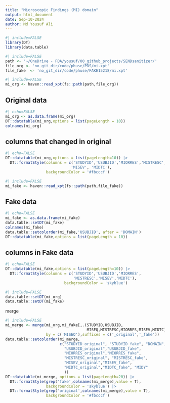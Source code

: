 ```yaml
---
title: "Microscopic Findings (MI) domain"
output: html_document
date: Sep-10-2024
author: Md Yousuf Ali
---
```




```r
#| include=FALSE
library(DT)
library(data.table)
```



```r
#| include=FALSE
path <- '~/OneDrive - FDA/yousuf/00_github_projects/SENDsanitizer/'
file_org <- 'no_git_dir/code/phuse/PDS/mi.xpt'
file_fake  <- 'no_git_dir/code/phuse/FAKE15218/mi.xpt'
```



```r
#| include=FALSE
mi_org <- haven::read_xpt(fs::path(path,file_org))
```

##  Original data


```r
#| echo=FALSE
mi_org <- as.data.frame(mi_org)
DT::datatable(mi_org,options = list(pageLength = 10))
colnames(mi_org)
```

##  columns that changed in original

```r
#| echo=FALSE
DT::datatable(mi_org,options = list(pageLength=10)) |>
  DT::formatStyle(columns = c('STUDYID','USUBJID','MIORRES','MISTRESC',
                             'MISEV', 'MIDTC'),
                  backgroundColor = '#fbcccf')
```



```r
#| include=FALSE
mi_fake <- haven::read_xpt(fs::path(path,file_fake))
```

## Fake data


```r
#| echo=FALSE
mi_fake <- as.data.frame(mi_fake)
data.table::setDT(mi_fake)
colnames(mi_fake)
data.table::setcolorder(mi_fake,'USUBJID', after = 'DOMAIN')
DT::datatable(mi_fake,options = list(pageLength = 10))
```

## columns in Fake data

```r
#| echo=FALSE
DT::datatable(mi_fake,options = list(pageLength=10)) |>
  DT::formatStyle(columns = c('STUDYID','USUBJID','MIORRES',
                              'MISTRESC','MISEV','MIDTC'),
                          backgroundColor = 'skyblue')
```



```r
#| include=FALSE
data.table::setDT(mi_org)
data.table::setDT(mi_fake)
```

merge

```r
#| include=FALSE
mi_merge <- merge(mi_org,mi_fake[,.(STUDYID,USUBJID,
                                    MISEQ,MISTRESC,MIORRES,MISEV,MIDTC)],
                  by = c('MISEQ'),suffixes = c('_original','_fake'))
data.table::setcolorder(mi_merge,
                        c("STUDYID_original", "STUDYID_fake", "DOMAIN",
                          "USUBJID_original","USUBJID_fake",
                          "MIORRES_original","MIORRES_fake",
                          "MISTRESC_original", "MISTRESC_fake",
                          "MISEV_original","MISEV_fake",
                          "MIDTC_original","MIDTC_fake", "MIDY"
                          ))
DT::datatable(mi_merge, options = list(pageLength=20)) |>
  DT::formatStyle(grep('fake',colnames(mi_merge),value = T),
                  backgroundColor = 'skyblue') |>
  DT::formatStyle(grep('original',colnames(mi_merge),value = T),
                  backgroundColor = '#fbcccf')
```

